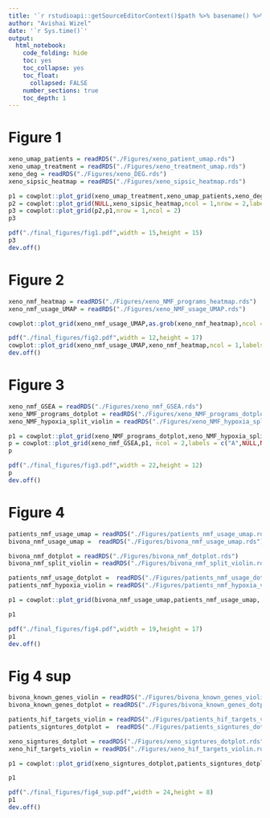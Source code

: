 ```yaml
---
title: '`r rstudioapi::getSourceEditorContext()$path %>% basename() %>% gsub(pattern = "\\.Rmd",replacement = "")`' 
author: "Avishai Wizel"
date: '`r Sys.time()`'
output: 
  html_notebook: 
    code_folding: hide
    toc: yes
    toc_collapse: yes
    toc_float: 
      collapsed: FALSE
    number_sections: true
    toc_depth: 1
---
```




# Figure 1


```r
xeno_umap_patients = readRDS("./Figures/xeno_patient_umap.rds")
xeno_umap_treatment = readRDS("./Figures/xeno_treatment_umap.rds")
xeno_deg = readRDS("./Figures/xeno_DEG.rds")
xeno_sipsic_heatmap = readRDS("./Figures/xeno_sipsic_heatmap.rds")

```


```r
p1 = cowplot::plot_grid(xeno_umap_treatment,xeno_umap_patients,xeno_deg,ncol = 1,nrow = 3,labels = c("B","C","E"))
p2 = cowplot::plot_grid(NULL,xeno_sipsic_heatmap,ncol = 1,nrow = 2,labels = c("A","D"))
p3 = cowplot::plot_grid(p2,p1,nrow = 1,ncol = 2)
p3
```


```r
pdf("./final_figures/fig1.pdf",width = 15,height = 15)
p3
dev.off()
```

# Figure 2


```r
xeno_nmf_heatmap = readRDS("./Figures/xeno_NMF_programs_heatmap.rds")
xeno_nmf_usage_UMAP = readRDS("./Figures/xeno_NMF_usage_UMAP.rds")

```


```r
cowplot::plot_grid(xeno_nmf_usage_UMAP,as.grob(xeno_nmf_heatmap),ncol = 1,labels = "AUTO")
```
```r
pdf("./final_figures/fig2.pdf",width = 12,height = 17)
cowplot::plot_grid(xeno_nmf_usage_UMAP,xeno_nmf_heatmap,ncol = 1,labels = "AUTO")
dev.off()
```
# Figure 3

```r
xeno_nmf_GSEA = readRDS("./Figures/xeno_nmf_GSEA.rds")
xeno_NMF_programs_dotplot = readRDS("./Figures/xeno_NMF_programs_dotplot.rds")
xeno_NMF_hypoxia_split_violin = readRDS("./Figures/xeno_NMF_hypoxia_split_violin.rds")
```

```r
p1 = cowplot::plot_grid(xeno_NMF_programs_dotplot,xeno_NMF_hypoxia_split_violin, ncol = 1,labels = c("B","C"))
p = cowplot::plot_grid(xeno_nmf_GSEA,p1, ncol = 2,labels = c("A",NULL,NULL), rel_widths = c(1.5, 1))
p
```

```r
pdf("./final_figures/fig3.pdf",width = 22,height = 12)
p
dev.off()
```

# Figure 4

```r
patients_nmf_usage_umap = readRDS("./Figures/patients_nmf_usage_umap.rds")
bivona_nmf_usage_umap =  readRDS("./Figures/bivona_nmf_usage_umap.rds")

bivona_nmf_dotplot = readRDS("./Figures/bivona_nmf_dotplot.rds")
bivona_nmf_split_violin = readRDS("./Figures/bivona_nmf_split_violin.rds")

patients_nmf_usage_dotplot =  readRDS("./Figures/patients_nmf_usage_dotplot.rds")
patients_nmf_hypoxia_violin = readRDS("./Figures/patients_nmf_hypoxia_violin.rds")
```

```r
p1 = cowplot::plot_grid(bivona_nmf_usage_umap,patients_nmf_usage_umap, bivona_nmf_dotplot,patients_nmf_usage_dotplot,bivona_nmf_split_violin,patients_nmf_hypoxia_violin,nrow = 3, ncol = 2,labels = "AUTO",rel_heights = c(1.5,1,1))

p1
```

```r
pdf("./final_figures/fig4.pdf",width = 19,height = 17)
p1
dev.off()
```

# Fig 4 sup
```r

bivona_known_genes_violin = readRDS("./Figures/bivona_known_genes_violin.rds")
bivona_known_genes_dotplot = readRDS("./Figures/bivona_known_genes_dotplot.rds")

patients_hif_targets_violin = readRDS("./Figures/patients_hif_targets_violin.rds")
patients_signtures_dotplot =  readRDS("./Figures/patients_signtures_dotplot.rds")

xeno_signtures_dotplot = readRDS("./Figures/xeno_signtures_dotplot.rds")
xeno_hif_targets_violin = readRDS("./Figures/xeno_hif_targets_violin.rds")
```


```r
p1 = cowplot::plot_grid(xeno_signtures_dotplot,patients_signtures_dotplot,bivona_known_genes_dotplot,xeno_hif_targets_violin,patients_hif_targets_violin,bivona_known_genes_violin,labels = "AUTO")

p1
```


```r
pdf("./final_figures/fig4_sup.pdf",width = 24,height = 8)
p1
dev.off()
```
